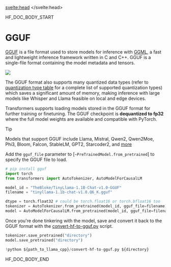 <script lang="ts">
let fw: "pt" | "tf" = "pt";
onMount(() => {
    const urlParams = new URLSearchParams(window.location.search);
    fw = urlParams.get("fw") || "pt";
});
</script>
<svelte:head>
  <meta name="hf:doc:metadata" content={metadata} >
</svelte:head>

<!--HF DOCBUILD BODY START-->

HF_DOC_BODY_START

<!--Copyright 2024 The HuggingFace Team. All rights reserved.

Licensed under the Apache License, Version 2.0 (the "License"); you may not use this file except in compliance with
the License. You may obtain a copy of the License at

http://www.apache.org/licenses/LICENSE-2.0

Unless required by applicable law or agreed to in writing, software distributed under the License is distributed on
an "AS IS" BASIS, WITHOUT WARRANTIES OR CONDITIONS OF ANY KIND, either express or implied. See the License for the
specific language governing permissions and limitations under the License.

⚠️ Note that this file is in Markdown but contain specific syntax for our doc-builder (similar to MDX) that may not be
rendered properly in your Markdown viewer.

-->

# GGUF

[GGUF](https://github.com/ggerganov/ggml/blob/master/docs/gguf.md) is a file format used to store models for inference with [GGML](https://github.com/ggerganov/ggml), a fast and lightweight inference framework written in C and C++. GGUF is a single-file format containing the model metadata and tensors.

<div class="flex justify-center">
    <img src="https://huggingface.co/datasets/huggingface/documentation-images/resolve/main/hub/gguf-spec.png"/>
</div>

The GGUF format also supports many quantized data types (refer to [quantization type table](https://hf.co/docs/hub/en/gguf#quantization-types) for a complete list of supported quantization types) which saves a significant amount of memory, making inference with large models like Whisper and Llama feasible on local and edge devices.

Transformers supports loading models stored in the GGUF format for further training or finetuning. The GGUF checkpoint is **dequantized to fp32** where the full model weights are available and compatible with PyTorch.

> [!TIP]
> Models that support GGUF include Llama, Mistral, Qwen2, Qwen2Moe, Phi3, Bloom, Falcon, StableLM, GPT2, Starcoder2, and [more](https://github.com/huggingface/transformers/blob/main/src/transformers/integrations/ggml.py)

Add the `gguf_file` parameter to [`~PreTrainedModel.from_pretrained`] to specify the GGUF file to load.

```py
# pip install gguf
import torch
from transformers import AutoTokenizer, AutoModelForCausalLM

model_id = "TheBloke/TinyLlama-1.1B-Chat-v1.0-GGUF"
filename = "tinyllama-1.1b-chat-v1.0.Q6_K.gguf"

dtype = torch.float32 # could be torch.float16 or torch.bfloat16 too
tokenizer = AutoTokenizer.from_pretrained(model_id, gguf_file=filename)
model = AutoModelForCausalLM.from_pretrained(model_id, gguf_file=filename, dtype=dtype)
```

Once you're done tinkering with the model, save and convert it back to the GGUF format with the [convert-hf-to-gguf.py](https://github.com/ggerganov/llama.cpp/blob/master/convert_hf_to_gguf.py) script.

```py
tokenizer.save_pretrained("directory")
model.save_pretrained("directory")

!python ${path_to_llama_cpp}/convert-hf-to-gguf.py ${directory}
```


<!--HF DOCBUILD BODY END-->

HF_DOC_BODY_END

